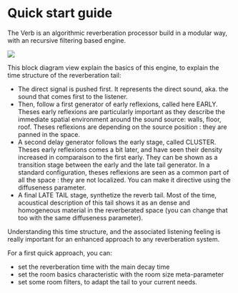 # Quick start guide

The Verb is an algorithmic reverberation processor build in a modular way, with an recursive filtering based engine.

![](https://flux-shared.s3.amazonaws.com/doc_images/Plugins/ircam-verb/verb_02.png)

This block diagram view explain the basics of this engine, to explain the time structure of the reverberation tail:

- The direct signal is pushed first. It represents the direct sound, aka. the sound that comes first to the listener.
- Then, follow a first generator of early reflexions, called here EARLY. Theses early reflexions are particularly important as 
they describe the immediate spatial environment around the sound source: walls, floor, roof. Theses reflexions are depending on the source position : they are panned in the space.
- A second delay generator follows the early stage, called CLUSTER. Theses early reflexions comes a bit later, and have 
seen their density increased in comparaison to the first early. They can be shown as a transition stage between the early 
and the late tail generator. In a standard configuration, theses reflexions are seen as a common part of all the space : they 
are not localized. You can make it directive using the diffuseness parameter.
- A final LATE TAIL stage, synthetize the reverb tail. Most of the time, acoustical description of this tail shows it as an dense 
and homogeneous material in the reverberated space (you can change that too with the same diffuseness parameter).

Understanding this time structure, and the associated listening feeling is really important for an enhanced approach to any 
reverberation system.

For a first quick approach, you can:

- set the reverberation time with the main decay time
- set the room basics characteristic with the room size meta-parameter
- set some room filters, to adapt the tail to your current needs.
